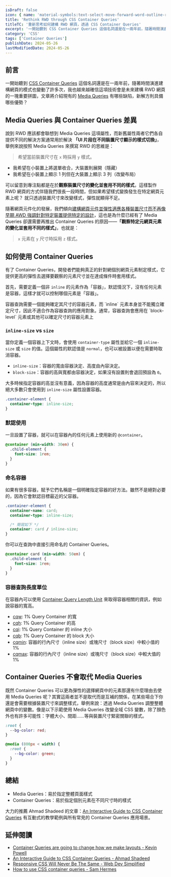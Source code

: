 ```yaml
---
isDraft: false
icon: { name: 'material-symbols:text-select-move-forward-word-outline-rounded', title: '方塊尺寸改動符號' }
title: 'Rethink RWD through CSS Container Queries'
titleTC: '重新思考如何建構 RWD 網頁，透過 CSS Container Queries'
excerpt: '一開始聽到 CSS Container Queries 這個名詞還是在一兩年前，隨著時間演進建構網頁的模式也變動了許多次，我也越來越確信這項技術會是未來建構 RWD 網頁的一塊重要拼圖，文章將介紹現有的 Media Queries 有哪些缺陷，新解方則具備哪些優勢？'
category: 'CSS'
tags: ['Container Queries']
publishDate: 2024-05-26
lastModifiedDate: 2024-05-26
---
```


## 前言

一開始聽到 [CSS Container Queries](https://developer.mozilla.org/en-US/docs/Web/CSS/CSS_containment/Container_queries) 這個名詞還是在一兩年前，隨著時間演進建構網頁的模式也變動了許多次，我也越來越確信這項技術會是未來建構 RWD 網頁的一塊重要拼圖，文章將介紹現有的 [Media Queries](https://developer.mozilla.org/en-US/docs/Web/CSS/CSS_media_queries/Using_media_queries) 有哪些缺陷，新解方則具備哪些優勢？

## Media Queries 與 Container Queries 差異

說到 RWD 應該都會聯想到 Media Queries 這項屬性，而新舊屬性兩者它們各自提供不同的解決方案通常用於解決 **「UI 片段在不同裝置尺寸顯示的樣式切換」**，舉例來說按照 Media Queries 來撰寫 RWD 的思維是：

> 希望當前裝置尺寸在 `x` 時採用 `y` 樣式。

- 我希望在小裝置上將選單收合，大裝置則展開（隱藏）
- 我希望在小裝置上顯示 1 列但在大裝置上顯示 3 列（改變布局）

可以留意到專注點都是在於**觀察裝置尺寸的變化並套用不同的樣式**，這樣製作 RWD 網頁的方式伴隨我們很長一段時間，但如果希望樣式變換發生在特定網頁元素上呢？ 就只透過裝置尺寸來改變樣式，彈性就顯得不足。

隨著網頁元件化的發展，我們傾向[建構網頁元件並彈性適應各種裝置尺寸而不再像早期 AWD 強調針對特定裝置提供特定的設計](https://www.webdong.dev/post/how-many-breakpoint-should-you-use/#awd-%E8%88%87-rwd-%E7%9A%84%E5%87%BA%E7%99%BC%E9%BB%9E%E4%B8%8D%E5%90%8C)，這也是為什麼已經有了 Media Queries 卻還需要再推出 Container Queries 的原因——**「觀察特定元網頁元素的變化並套用不同的樣式」**，也就是：

> `x` 元素在 `y` 尺寸時採用 `z` 樣式。

## 如何使用 Container Queries

有了 Container Queries，開發者們能夠真正的針對網個別網頁元素制定樣式，它提供更高的彈性去選擇要觀察的元素尺寸並在達成條件時套用樣式。

首先，需要定義一個非 `inline` 的元素作為「容器」，默認情況下，沒有任何元素是容器，這樣才就可以控制哪個元素是「容器」。

<Info type="info">
  容器查詢需要一個能夠確定其尺寸的容器元素，而 `inline`
  元素本身並不能獨立確定尺寸，因此不適合作為容器查詢的應用對象。通常，容器查詢會應用在 `block-level`
  元素或其他可以確定尺寸的容器元素上
</Info>

### `inline-size` vs `size`

當你定義一個容器上下文時，會使用 `container-type` 屬性並給它一個 `inline-size` 或 `size` 的值。這個屬性的默認值是 `normal`，也可以被設置以便在需要時取消容器。

- `inline-size`：容器的寬由容器決定、高度由內容決定。
- `block-size`：容器的高與寬都由容器決定，如果沒有設置則會退回預設為 `0`。

大多時候指定容器的高並沒有意義，因為容器的高度通常是由內容來決定的，所以絕大多數只會使用到 `inline-size` 屬性設置容器。

```css
.container-element {
  container-type: inline-size;
}
```

### 默認使用

一旦設置了容器，就可以在容器內的任何元素上使用新的 `@container`。

```css
@container (min-width: 30em) {
  .child-element {
    font-size: 1rem;
  }
}
```

### 命名容器

如果有很多容器，賦予它們名稱是一個明確指定容器的好方法。雖然不是絕對必要的，因為它會默認目標最近的父容器。

```css
.container-element {
  container-name: card;
  container-type: inline-size;

  /* 簡寫如下 */
  container: card / inline-size;
}
```

你可以在查詢中直接引用命名的 Container Queries。

```css
@container card (min-width: 50em) {
  .child-element {
    font-size: 1rem;
  }
}
```

### 容器查詢長度單位

在容器內可以使用 [Container Query Length Unit](https://developer.mozilla.org/en-US/docs/Web/CSS/length#container_query_length_units) 來取得容器相關的資訊，例如說容器的寬高。

- [cqw](https://developer.mozilla.org/en-US/docs/Web/CSS/length#cqw): 1% Query Container 的寬
- [cqh](https://developer.mozilla.org/en-US/docs/Web/CSS/length#cqh): 1% Query Container 的高
- [cqi](https://developer.mozilla.org/en-US/docs/Web/CSS/length#cqi): 1% Query Container 的 inline 大小
- [cqb](https://developer.mozilla.org/en-US/docs/Web/CSS/length#cqb): 1% Query Container 的 block 大小
- [cqmin](https://developer.mozilla.org/en-US/docs/Web/CSS/length#cqmin): 容器的行內尺寸（inline size）或塊尺寸（block size）中較小值的 1%
- [cqmax](https://developer.mozilla.org/en-US/docs/Web/CSS/length#cqmax): 容器的行內尺寸（inline size）或塊尺寸（block size）中較大值的 1%

## Container Queries 不會取代 Media Queries

既然 Container Queries 可以更為彈性的選擇網頁中的元素那還有什麼理由去使用 Media Queries 呢？其實這兩者並不是取代而是互補的關係，在某些場合下你還是會需要根據裝置尺寸來調整樣式，舉例來說：透過 Media Queries 調整整體網頁中的變數。像是以下示範使用 Media Queries 改變全域 CSS 變數，除了顏色外也有許多可能性：字體大小、間距……等與裝置尺寸緊密關聯的樣式。

```css
:root {
  --bg-color: red;
}

@media (800px < width) {
  :root {
    --bg-color: green;
  }
}
```

## 總結

- Media Queries：易於指定整體頁面樣式
- Container Queries：易於指定個別元素在不同尺寸時的樣式

大力的推薦 Ahmad Shadeed 的文章：[An Interactive Guide to CSS Container Queries](https://ishadeed.com/article/css-container-query-guide/#the-container-should-be-an-additional-element) 有互動式的教學範例與所有常見的 Container Queries 應用場景。

## 延伸閱讀

- [Container Queries are going to change how we make layouts - Kevin Powell](https://www.youtube.com/watch?v=3_-Je5XpbqY)
- [An Interactive Guide to CSS Container Queries - Ahmad Shadeed](https://ishadeed.com/article/css-container-query-guide/)
- [Responsive CSS Will Never Be The Same - Web Dev Simplified](https://www.youtube.com/watch?v=rrLAg7xNERA)
- [How to use CSS container queries - Sam Hermes](https://samhermes.com/posts/how-to-use-css-container-queries/)
